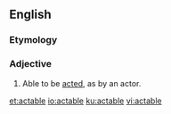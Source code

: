 ==English==

===Etymology===
{{suffix|act|able|lang=en}}

===Adjective===
{{en-adj}}
# Able to be [[acted]], as by an actor.
#: {{rfquotek|Tennyson}}

[[et:actable]]
[[io:actable]]
[[ku:actable]]
[[vi:actable]]